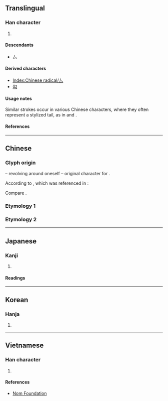 {{also|マ|ㇺ|ム|ﾑ|ㄙ|私}}
{{character info}}
==Translingual==
{{stroke order|type=animate}}

===Han character===
{{Han char|rn=28|rad=厶|as=00|sn=2|four=20730|canj=VI,XVI|ids=⿰𠃋丶}}

# {{mul-kangxi radical-def}}

====Descendants====
* [[ㄙ]]

====Derived characters====
* [[Index:Chinese radical/厶]]
* [[勾]]

====Usage notes====
Similar strokes occur in various Chinese characters, where they often represent a stylized tail, as in {{m|mul|离||beast|sc=Hani}} and {{m|mul|鬼||demon|sc=Hani}}.

====References====
{{Han ref|kx=0163.200|dkj=03057|dj=0371.250|hdz=10383.090|uh=53B6}}

----

==Chinese==

===Glyph origin===
{{Han etym}}

{{liushu|i}} – revolving around oneself – original character for {{zh-l|*私|selfish; private}}.

According to ''{{w|Han Feizi}}'', which was referenced in ''{{w|Shuowen}}'':
{{zh-x|^古者 ^蒼頡 之 作 書 也，自 環 者 謂 之 厶{sī}|In olden times, when {{w|Cangjie}} invented the system of writing, a self-encircling element was designated as the character for “private”.}}

Compare {{zh-l|*公|public}}.

===Etymology 1===
{{zh-see|私|a}}

===Etymology 2===
{{zh-see|某|v}}

----

==Japanese==

===Kanji===
{{ja-kanji|grade=9|rs=厶00}}

# {{rfdef|ja|sort=厶00}}

====Readings====
{{ja-readings
|on=し, ぼう, む
|kun=わたくし-, ござ-る
}}

----

==Korean==

===Hanja===
{{ko-hanja|사}}

# {{rfdef|ko|sort=厶00}}

----

==Vietnamese==

===Han character===
{{vi-readings|reading=[[khư]]|rs=厶00}}

# {{rfdef|vi|sort=厶00}}

====References====
* [http://nomfoundation.org/common/nom_details.php?codepoint=53b6 Nom Foundation]

[[Category:CJKV radicals| ]]